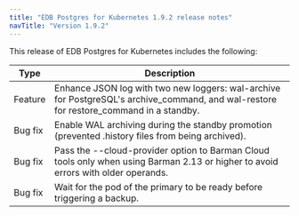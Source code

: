 ```yaml
---
title: "EDB Postgres for Kubernetes 1.9.2 release notes"
navTitle: "Version 1.9.2"
---
```


This release of EDB Postgres for Kubernetes includes the following:

| Type           | Description                                                                                                                        |
| -------------- | ---------------------------------------------------------------------------------------------------------------------------------- |
| Feature | Enhance JSON log with two new loggers: wal-archive for PostgreSQL's archive_command, and wal-restore for restore_command in a standby. |
| Bug fix | Enable WAL archiving during the standby promotion (prevented .history files from being archived). |
| Bug fix | Pass the --cloud-provider option to Barman Cloud tools only when using Barman 2.13 or higher to avoid errors with older operands. |
| Bug fix | Wait for the pod of the primary to be ready before triggering a backup. |



